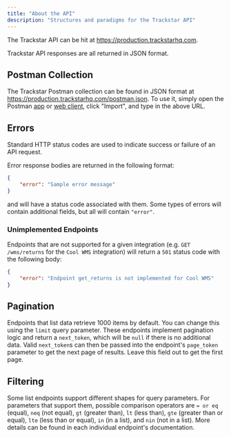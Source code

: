 ```yaml
---
title: "About the API"
description: "Structures and paradigms for the Trackstar API"
---
```


The Trackstar API can be hit at https://production.trackstarhq.com.

Trackstar API responses are all returned in JSON format.

## Postman Collection

The Trackstar Postman collection can be found in JSON format at https://production.trackstarhq.com/postman.json.
To use it, simply open the Postman [app](https://www.postman.com/downloads/) or [web client](https://postman.co/home),
click "Import", and type in the above URL.

## Errors

Standard HTTP status codes are used to indicate success or failure of an API request.

Error response bodies are returned in the following format:
```json
{
    "error": "Sample error message"
}
```
and will have a status code associated with them. Some types of errors will contain additional fields, but all will contain `"error"`.

### Unimplemented Endpoints

Endpoints that are not supported for a given integration (e.g. `GET /wms/returns` for the `Cool WMS` integration)
will return a `501` status code with the following body:
```json
{
    "error": "Endpoint get_returns is not implemented for Cool WMS"
}
```


## Pagination

Endpoints that list data retrieve 1000 items by default. You can change this using the `limit` query parameter.
These endpoints implement pagination logic and return a `next_token`, which will be `null` if there is no additional data.
Valid `next_token`s can then be passed into the endpoint's `page_token` parameter to get the next page of results.
Leave this field out to get the first page.

## Filtering

Some list endpoints support different shapes for query parameters.
For parameters that support them, possible comparison operators are `= or eq` (equal),
`neq` (not equal), `gt` (greater than), `lt` (less than), `gte` (greater than or equal),
`lte` (less than or equal), `in` (in a list), and `nin` (not in a list). More details
can be found in each individual endpoint's documentation.
